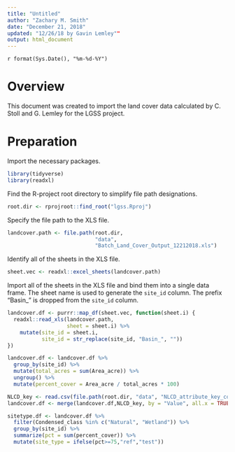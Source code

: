 ```yaml
---
title: "Untitled"
author: "Zachary M. Smith"
date: "December 21, 2018"
updated: "12/26/18 by Gavin Lemley""
output: html_document
---
```

`r format(Sys.Date(), "%m-%d-%Y")`

# Overview

This document was created to import the land cover data calculated by C. Stoll and G. Lemley for the LGSS project.

# Preparation

Import the necessary packages.
```r
library(tidyverse)
library(readxl)
```

Find the R-project root directory to simplify file path designations.
```r
root.dir <- rprojroot::find_root("lgss.Rproj")
```

Specify the file path to the XLS file.
```r
landcover.path <- file.path(root.dir,
                            "data",
                            "Batch_Land_Cover_Output_12212018.xls")
```

Identify all of the sheets in the XLS file.
```r
sheet.vec <- readxl::excel_sheets(landcover.path)
```

Import all of the sheets in the XLS file and bind them into a single data frame. The sheet name is used to generate the `site_id` column. The prefix "Basin_" is dropped from the `site_id` column.
```r
landcover.df <- purrr::map_df(sheet.vec, function(sheet.i) {
  readxl::read_xls(landcover.path,
                   sheet = sheet.i) %>% 
    mutate(site_id = sheet.i,
           site_id = str_replace(site_id, "Basin_", ""))
})
```

```r
landcover.df <- landcover.df %>% 
  group_by(site_id) %>% 
  mutate(total_acres = sum(Area_acre)) %>% 
  ungroup() %>% 
  mutate(percent_cover = Area_acre / total_acres * 100)
```

```r
NLCD_key <- read.csv(file.path(root.dir, "data", "NLCD_attribute_key_condensed_LGSS.csv"))
landcover.df <- merge(landcover.df,NLCD_key, by = "Value", all.x = TRUE)
```

```r
sitetype.df <- landcover.df %>% 
  filter(Condensed_class %in% c("Natural", "Wetland")) %>% 
  group_by(site_id) %>% 
  summarize(pct = sum(percent_cover)) %>% 
  mutate(site_type = ifelse(pct>=75,"ref","test"))

```

